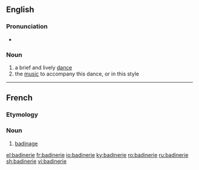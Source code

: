 ==English==

===Pronunciation===
* {{IPA|/ˈbæd.ɪn.ɹi/|lang=en}}

===Noun===
{{en-noun}}
# a brief and lively [[dance]]
# the [[music]] to accompany this dance, or in this style

----

==French==

===Etymology===
{{suffix|badiner|erie|lang=fr}}

===Noun===
{{fr-noun|f}}

# [[badinage]]

[[el:badinerie]]
[[fr:badinerie]]
[[io:badinerie]]
[[ky:badinerie]]
[[ro:badinerie]]
[[ru:badinerie]]
[[sh:badinerie]]
[[vi:badinerie]]